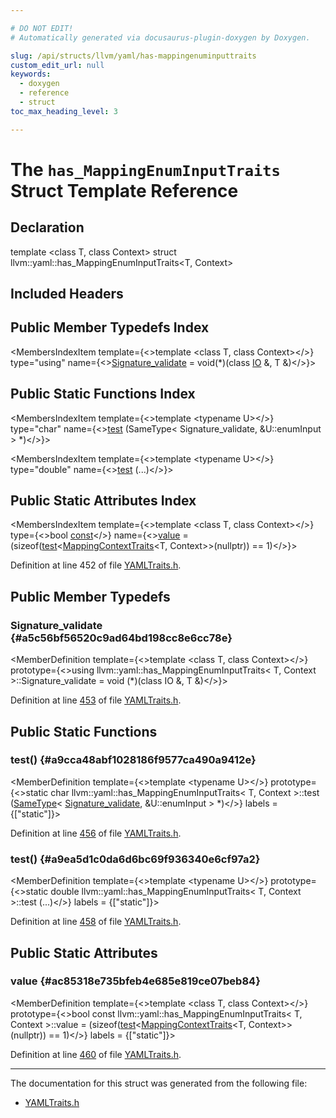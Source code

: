 ```yaml
---

# DO NOT EDIT!
# Automatically generated via docusaurus-plugin-doxygen by Doxygen.

slug: /api/structs/llvm/yaml/has-mappingenuminputtraits
custom_edit_url: null
keywords:
  - doxygen
  - reference
  - struct
toc_max_heading_level: 3

---
```





# The `has_MappingEnumInputTraits` Struct Template Reference

<DoxygenPage pluginConfig={pluginConfig}>



## Declaration

<CodeBlock>template &lt;class T, class Context&gt;
struct llvm::yaml::has_MappingEnumInputTraits&lt;T, Context&gt;</CodeBlock>

## Included Headers

<IncludesList>
<IncludesListItem
  filePath="llvm/Support/YAMLTraits.h"
  permalink="/docs/api/files/include/include/llvm/include/llvm/support/yamltraits-h"
  isLocal="true" />
</IncludesList>

## Public Member Typedefs Index

<MembersIndex>

<MembersIndexItem
  template={<>template &lt;class T, class Context&gt;</>}
  type="using"
  name={<><a href="#a5c56bf56520c9ad64bd198cc8e6cc78e">Signature&#95;validate</a> = void(&#42;)(class <a href="/docs/api/classes/llvm/yaml/io">IO</a> &amp;, T &amp;)</>}>
</MembersIndexItem>

</MembersIndex>

## Public Static Functions Index

<MembersIndex>

<MembersIndexItem
  template={<>template &lt;typename U&gt;</>}
  type="char"
  name={<><a href="#a9cca48abf1028186f9577ca490a9412e">test</a> (SameType&lt; Signature&#95;validate, &amp;U::enumInput &gt; &#42;)</>}>
</MembersIndexItem>

<MembersIndexItem
  template={<>template &lt;typename U&gt;</>}
  type="double"
  name={<><a href="#a9ea5d1c0da6d6bc69f936340e6cf97a2">test</a> (...)</>}>
</MembersIndexItem>

</MembersIndex>

## Public Static Attributes Index

<MembersIndex>

<MembersIndexItem
  template={<>template &lt;class T, class Context&gt;</>}
  type={<>bool <a href="/docs/api/files/lib/lib/target/lib/target/aarch64/aarch64promoteconstant-cpp/#a90f8350fecae261c25be85d38b451bff">const</a></>}
  name={<><a href="#ac85318e735bfeb4e685e819ce07beb84">value</a> =
      (sizeof(<a href="#a9cca48abf1028186f9577ca490a9412e">test</a>&lt;<a href="/docs/api/structs/llvm/yaml/mappingcontexttraits">MappingContextTraits</a>&lt;T, Context&gt;&gt;(nullptr)) == 1)</>}>
</MembersIndexItem>

</MembersIndex>


Definition at line 452 of file <a href="/docs/api/files/include/include/llvm/include/llvm/support/yamltraits-h">YAMLTraits.h</a>.

<SectionDefinition>

## Public Member Typedefs

### Signature&#95;validate {#a5c56bf56520c9ad64bd198cc8e6cc78e}

<MemberDefinition
  template={<>template &lt;class T, class Context&gt;</>}
  prototype={<>using llvm::yaml::has&#95;MappingEnumInputTraits&lt; T, Context &gt;::Signature&#95;validate =  void (&#42;)(class IO &amp;, T &amp;)</>}>

Definition at line <a href="/docs/api/files/include/include/llvm/include/llvm/support/yamltraits-h/#l00453">453</a> of file <a href="/docs/api/files/include/include/llvm/include/llvm/support/yamltraits-h">YAMLTraits.h</a>.
</MemberDefinition>

</SectionDefinition>

<SectionDefinition>

## Public Static Functions

### test() {#a9cca48abf1028186f9577ca490a9412e}

<MemberDefinition
  template={<>template &lt;typename U&gt;</>}
  prototype={<>static char llvm::yaml::has&#95;MappingEnumInputTraits&lt; T, Context &gt;::test (<a href="/docs/api/structs/llvm/sametype">SameType</a>&lt; <a href="#a5c56bf56520c9ad64bd198cc8e6cc78e">Signature&#95;validate</a>, &amp;U::enumInput &gt; &#42;)</>}
  labels = {["static"]}>

Definition at line <a href="/docs/api/files/include/include/llvm/include/llvm/support/yamltraits-h/#l00456">456</a> of file <a href="/docs/api/files/include/include/llvm/include/llvm/support/yamltraits-h">YAMLTraits.h</a>.
</MemberDefinition>

### test() {#a9ea5d1c0da6d6bc69f936340e6cf97a2}

<MemberDefinition
  template={<>template &lt;typename U&gt;</>}
  prototype={<>static double llvm::yaml::has&#95;MappingEnumInputTraits&lt; T, Context &gt;::test (...)</>}
  labels = {["static"]}>

Definition at line <a href="/docs/api/files/include/include/llvm/include/llvm/support/yamltraits-h/#l00458">458</a> of file <a href="/docs/api/files/include/include/llvm/include/llvm/support/yamltraits-h">YAMLTraits.h</a>.
</MemberDefinition>

</SectionDefinition>

<SectionDefinition>

## Public Static Attributes

### value {#ac85318e735bfeb4e685e819ce07beb84}

<MemberDefinition
  template={<>template &lt;class T, class Context&gt;</>}
  prototype={<>bool const llvm::yaml::has&#95;MappingEnumInputTraits&lt; T, Context &gt;::value =
      (sizeof(<a href="#a9cca48abf1028186f9577ca490a9412e">test</a>&lt;<a href="/docs/api/structs/llvm/yaml/mappingcontexttraits">MappingContextTraits</a>&lt;T, Context&gt;&gt;(nullptr)) == 1)</>}
  labels = {["static"]}>

Definition at line <a href="/docs/api/files/include/include/llvm/include/llvm/support/yamltraits-h/#l00460">460</a> of file <a href="/docs/api/files/include/include/llvm/include/llvm/support/yamltraits-h">YAMLTraits.h</a>.
</MemberDefinition>

</SectionDefinition>

<hr/>

The documentation for this struct was generated from the following file:

<ul>
<li><a href="/docs/api/files/include/include/llvm/include/llvm/support/yamltraits-h">YAMLTraits.h</a></li>
</ul>

</DoxygenPage>
